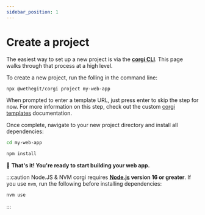 ```yaml
---
sidebar_position: 1
---
```


# Create a project

The easiest way to set up a new project is via the [**corgi CLI**](../category/corgi-cli). This page walks through that process at a high level.

To create a new project, run the folling in the command line:

```sh
npx @wethegit/corgi project my-web-app
```

When prompted to enter a template URL, just press enter to skip the step for now. For more information on this step, check out the custom [corgi templates](../corgi-cli/commands/project#templates) documentation.

Once complete, navigate to your new project directory and install all dependencies:

```bash
cd my-web-app
```

```bash
npm install
```

🎉 **That's it! You're ready to start building your web app.**

:::caution Node.JS & NVM
corgi requires **[Node.js](https://nodejs.org/en/) version 16 or greater**. If you use `nvm`, run the following before installing dependencies:

```bash
nvm use
```

:::
